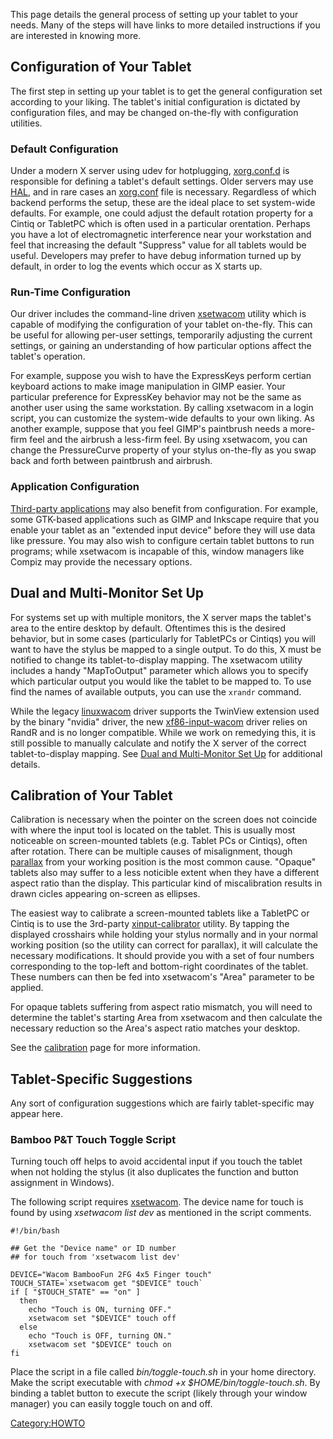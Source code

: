 This page details the general process of setting up your tablet to your needs. Many of the steps will have links to more detailed instructions if you are interested in knowing more.

== Configuration of Your Tablet ==
The first step in setting up your tablet is to get the general configuration set according to your liking. The tablet's initial configuration is dictated by configuration files, and may be changed on-the-fly with configuration utilities.

=== Default Configuration ===
Under a modern X server using udev for hotplugging, [[xorg.conf.d]] is responsible for defining a tablet's default settings. Older servers may use [[HAL]], and in rare cases an [[xorg.conf]] file is necessary. Regardless of which backend performs the setup, these are the ideal place to set system-wide defaults. For example, one could adjust the default rotation property for a Cintiq or TabletPC which is often used in a particular orentation. Perhaps you have a lot of electromagnetic interference near your workstation and feel that increasing the default "Suppress" value for all tablets would be useful. Developers may prefer to have debug information turned up by default, in order to log the events which occur as X starts up.

=== Run-Time Configuration ===
Our driver includes the command-line driven [[xsetwacom]] utility which is capable of modifying the configuration of your tablet on-the-fly. This can be useful for allowing per-user settings, temporarily adjusting the current settings, or gaining an understanding of how particular options affect the tablet's operation.

For example, suppose you wish to have the ExpressKeys perform certian keyboard actions to make image manipulation in GIMP easier. Your particular preference for ExpressKey behavior may not be the same as another user using the same workstation. By calling xsetwacom in a login script, you can customize the system-wide defaults to your own liking. As another example, suppose that you feel GIMP's paintbrush needs a more-firm feel and the airbrush a less-firm feel. By using xsetwacom, you can change the PressureCurve property of your stylus on-the-fly as you swap back and forth between paintbrush and airbrush.

=== Application Configuration ===
[[external applications|Third-party applications]] may also benefit from configuration. For example, some GTK-based applications such as GIMP and Inkscape require that you enable your tablet as an "extended input device" before they will use data like pressure. You may also wish to configure certain tablet buttons to run programs; while xsetwacom is incapable of this, window managers like Compiz may provide the necessary options.

== Dual and Multi-Monitor Set Up ==
For systems set up with multiple monitors, the X server maps the tablet's area to the entire desktop by default. Oftentimes this is the desired behavior, but in some cases (particularly for TabletPCs or Cintiqs) you will want to have the stylus be mapped to a single output. To do this, X must be notified to change its tablet-to-display mapping. The xsetwacom utility includes a handy "MapToOutput" parameter which allows you to specify which particular output you would like the tablet to be mapped to. To use find the names of available outputs, you can use the <code>xrandr</code> command.

While the legacy [[linuxwacom]] driver supports the TwinView extension used by the binary "nvidia" driver, the new [[xf86-input-wacom]] driver relies on RandR and is no longer compatible. While we work on remedying this, it is still possible to manually calculate and notify the X server of the correct tablet-to-display mapping. See [[Dual and Multi-Monitor Set Up]] for additional details.

== Calibration of Your Tablet ==
Calibration is necessary when the pointer on the screen does not coincide with where the input tool is located on the tablet. This is usually most noticeable on screen-mounted tablets (e.g. Tablet PCs or Cintiqs), often after rotation. There can be multiple causes of misalignment, though [http://en.wikipedia.org/wiki/Parallax parallax] from your working position is the most common cause. "Opaque" tablets also may suffer to a less noticible extent when they have a different aspect ratio than the display. This particular kind of miscalibration results in drawn cicles appearing on-screen as ellipses.

The easiest way to calibrate a screen-mounted tablets like a TabletPC or Cintiq is to use the 3rd-party [[external applications|xinput-calibrator]] utility. By tapping the displayed crosshairs while holding your stylus normally and in your normal working position (so the utility can correct for parallax), it will calculate the necessary modifications. It should provide you with a set of four numbers corresponding to the top-left and bottom-right coordinates of the tablet. These numbers can then be fed into xsetwacom's "Area" parameter to be applied.

For opaque tablets suffering from aspect ratio mismatch, you will need to determine the tablet's starting Area from xsetwacom and then calculate the necessary reduction so the Area's aspect ratio matches your desktop. 

See the [[calibration]] page for more information.

== Tablet-Specific Suggestions ==
Any sort of configuration suggestions which are fairly tablet-specific may appear here.

=== Bamboo P&T Touch Toggle Script ===
Turning touch off helps to avoid accidental input if you touch the tablet when not holding the stylus (it also duplicates the function and button assignment in Windows).

The following script requires [[xsetwacom]].  The device name for touch is found by using ''xsetwacom list dev'' as mentioned in the script comments. 
<pre>
#!/bin/bash

## Get the "Device name" or ID number
## for touch from 'xsetwacom list dev'

DEVICE="Wacom BambooFun 2FG 4x5 Finger touch" 
TOUCH_STATE=`xsetwacom get "$DEVICE" touch`
if [ "$TOUCH_STATE" == "on" ]
  then
    echo "Touch is ON, turning OFF."
    xsetwacom set "$DEVICE" touch off
  else
    echo "Touch is OFF, turning ON."
    xsetwacom set "$DEVICE" touch on
fi
</pre>

Place the script in a file called ''bin/toggle-touch.sh'' in your home directory. Make the script executable with ''chmod +x $HOME/bin/toggle-touch.sh''. By binding a tablet button to execute the script (likely through your window manager) you can easily toggle touch on and off.


[[Category:HOWTO]]